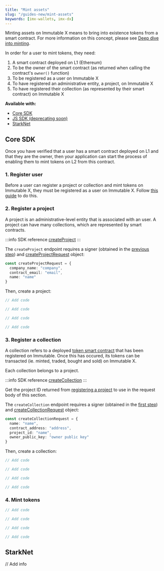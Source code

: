 ```yaml
---
title: "Mint assets"
slug: "/guides-new/mint-assets"
keywords: [imx-wallets, imx-dx]
---
```



Minting assets on Immutable X means to bring into existence tokens from a smart contract. For more information on this concept, please see [Deep dive into minting](/docs/key-concepts-new/minting).

In order for a user to mint tokens, they need:
1. A smart contract deployed on L1 (Ethereum)
2. To be the owner of the smart contract (as returned when calling the contract's `owner()` function)
3. To be registered as a user on Immutable X
4. To have registered an administrative entity, a project, on Immutable X
5. To have registered their collection (as represented by their smart contract) on Immutable X

**Available with:**
* [Core SDK](#core-sdk)
* [JS SDK (deprecating soon)](/docs/asset-minting)
* [StarkNet](#starknet)

## Core SDK

Once you have verified that a user has a smart contract deployed on L1 and that they are the owner, then your application can start the process of enabling them to mint tokens on L2 from this contract.

### 1. Register user
Before a user can register a project or collection and mint tokens on Immutable X, they must be registered as a user on Immutable X. Follow [this guide](/docs/guides-new/user-registration) to do this.

### 2. Register a project
A project is an administrative-level entity that is associated with an user. A project can have many collections, which are represented by smart contracts.

<Tabs>
  <TabItem value="typescript" label="Typescript Core SDK">

:::info SDK reference
[createProject](https://docs.x.immutable.com/sdk-references/core-sdk-ts/1.0.0-beta.2/classes/immutablex.immutablex#createProject)
:::

The `createProject` endpoint requires a signer (obtained in the [previous step](#1-register-user)) and [createProjectRequest](https://docs.x.immutable.com/sdk-references/core-sdk-ts/1.0.0-beta.2/interfaces/index.createprojectrequest) object:
```ts
const createProjectRequest = {
  company_name: "company",
  contract_email: "email",
  name: "name"
}
```

Then, create a project:
```ts
// Add code
```
  </TabItem>
  <TabItem value="kotlin" label="Kotlin (JVM) Core SDK">

```kotlin
// Add code
``` 
  </TabItem>
  <TabItem value="Swift" label="Swift Core SDK">

```swift
// Add code
```
  </TabItem>
  <TabItem value="go" label="Golang Core SDK">

```go
// Add code
```
  </TabItem>
</Tabs>

### 3. Register a collection
A collection refers to a deployed [token smart contract](https://docs.openzeppelin.com/contracts/4.x/tokens) that has been registered on Immutable. Once this has occured, its tokens can be transacted (ie. minted, traded, bought and sold) on Immutable X.

Each collection belongs to a project.

<Tabs>
  <TabItem value="typescript" label="Typescript Core SDK">

:::info SDK reference
[createCollection](https://docs.x.immutable.com/sdk-references/core-sdk-ts/1.0.0-beta.2/classes/immutablex.immutablex#createCollection)
:::

Get the project ID returned from [registering a project](#2-register-a-project) to use in the request body of this section.

The `createCollection` endpoint requires a signer (obtained in the [first step](#1-register-user)) and [createCollectionRequest](https://docs.x.immutable.com/sdk-references/core-sdk-ts/1.0.0-beta.2/interfaces/index.createcollectionrequest) object:
```ts
const createCollectionRequest = {
  name: "name",
  contract_address: "address",
  project_id: "name",
  owner_public_key: "owner public key"
}
```

Then, create a collection:
```ts
// Add code
```
  </TabItem>
  <TabItem value="kotlin" label="Kotlin (JVM) Core SDK">

```kotlin
// Add code
``` 
  </TabItem>
  <TabItem value="Swift" label="Swift Core SDK">

```swift
// Add code
```
  </TabItem>
  <TabItem value="go" label="Golang Core SDK">

```go
// Add code
```
  </TabItem>
</Tabs>

### 4. Mint tokens

<Tabs>
  <TabItem value="typescript" label="Typescript Core SDK">

```ts
// Add code
```
  </TabItem>
  <TabItem value="kotlin" label="Kotlin (JVM) Core SDK">

```kotlin
// Add code
``` 
  </TabItem>
  <TabItem value="Swift" label="Swift Core SDK">

```swift
// Add code
```
  </TabItem>
  <TabItem value="go" label="Golang Core SDK">

```go
// Add code
```
  </TabItem>
</Tabs>


## StarkNet
// Add info
